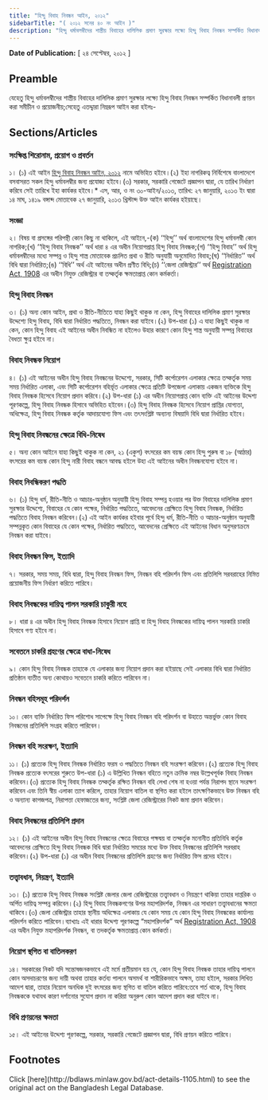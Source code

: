 ```yaml
---
title: "হিন্দু বিবাহ নিবন্ধন আইন, ২০১২"
sidebarTitle: "( ২০১২ সনের ৪০ নং আইন )"
description: "হিন্দু ধর্মাবলম্বীদের শাস্ত্রীয় বিবাহের দালিলিক প্রমাণ সুরক্ষার লক্ষ্যে হিন্দু বিবাহ নিবন্ধন সম্পর্কিত বিধানাবলী প্রণয়নের উদ্দেশ্যে প্রণীত আইন"
---
```


**Date of Publication:** [ ২৪ সেপ্টেম্বর, ২০১২ ]

## Preamble

যেহেতু হিন্দু ধর্মাবলম্বীদের শাস্ত্রীয় বিবাহের দালিলিক প্রমাণ সুরক্ষার লক্ষ্যে হিন্দু বিবাহ নিবন্ধন সম্পর্কিত বিধানাবলী প্রণয়ন করা সমীচীন ও প্রয়োজনীয়;সেহেতু এতদ্দ্বারা নিম্নরূপ আইন করা হইলঃ-

## Sections/Articles

### সংক্ষিপ্ত শিরোনাম, প্রয়োগ ও প্রবর্তন

১। (১) এই আইন [হিন্দু বিবাহ নিবন্ধন আইন, ২০১২](/act-1105.html "হিন্দু বিবাহ নিবন্ধন আইন, ২০১২") নামে অভিহিত হইবে।(২) ইহা নাগরিকত্ব নির্বিশেষে বাংলাদেশে বসবাসরত সকল হিন্দু ধর্মাবলম্বীর জন্য প্রযোজ্য হইবে।(৩) সরকার, সরকারি গেজেটে প্রজ্ঞাপন দ্বারা, যে তারিখ নির্ধারণ করিবে সেই তারিখে ইহা কার্যকর হইবে।\* এস, আর, ও নং ৩০-আইন/২০১৩, তারিখ: ২৭ জানুয়ারি, ২০১৩ ইং দ্বারা ১৪ মাঘ, ১৪১৯ বঙ্গাব্দ মোতাবেক ২৭ জানুয়ারি, ২০১৩ খ্রিস্টাব্দ উক্ত আইন কার্যকর হইয়াছে।

### সংজ্ঞা

২। বিষয় বা প্রসঙ্গের পরিপন্থী কোন কিছু না থাকিলে, এই আইনে,-(ক) ‘‘হিন্দু’’ অর্থ বাংলাদেশের হিন্দু ধর্মাবলম্বী কোন নাগরিক;(খ) ‘‘হিন্দু বিবাহ নিবন্ধক’’ অর্থ ধারা ৪ এর অধীন নিয়োগপ্রাপ্ত হিন্দু বিবাহ নিবন্ধক;(গ) ‘‘হিন্দু বিবাহ’’ অর্থ হিন্দু ধর্মাবলম্বীদের মধ্যে সম্পন্ন ও হিন্দু শাস্ত্র মোতাবেক প্রচলিত প্রথা ও রীতি অনুযায়ী অনুমোদিত বিবাহ;(ঘ) ‘‘নির্ধারিত’’ অর্থ বিধি দ্বারা নির্ধারিত;(ঙ) ‘‘বিধি’’ অর্থ এই আইনের অধীন প্রণীত বিধি;(চ) ‘‘জেলা রেজিস্ট্রার’’ অর্থ [Registration Act, 1908](/act-90.html "Registration Act, 1908") এর অধীন নিযুক্ত রেজিস্ট্রার বা তদ্কর্তৃক ক্ষমতাপ্রাপ্ত কোন কর্মকর্তা।

### হিন্দু বিবাহ নিবন্ধন

৩। (১) অন্য কোন আইন, প্রথা ও রীতি-নীতিতে যাহা কিছুই থাকুক না কেন, হিন্দু বিবাহের দালিলিক প্রমাণ সুরক্ষার উদ্দেশ্যে হিন্দু বিবাহ, বিধি দ্বারা নির্ধারিত পদ্ধতিতে, নিবন্ধন করা যাইবে।(২) উপ-ধারা (১) এ যাহা কিছুই থাকুক না কেন, কোন হিন্দু বিবাহ এই আইনের অধীন নিবন্ধিত না হইলেও উহার কারণে কোন হিন্দু শাস্ত্র অনুযায়ী সম্পন্ন বিবাহের বৈধতা ক্ষুণ্ন হইবে না।

### বিবাহ নিবন্ধক নিয়োগ

৪। (১) এই আইনের অধীন হিন্দু বিবাহ নিবন্ধনের উদ্দেশ্যে, সরকার, সিটি কর্পোরেশন এলাকার ক্ষেত্রে তদ্কর্তৃক সময় সময় নির্ধারিত এলাকা, এবং সিটি কর্পোরেশন বহির্ভূত এলাকার ক্ষেত্রে প্রতিটি উপজেলা এলাকায় একজন ব্যক্তিকে হিন্দু বিবাহ নিবন্ধক হিসেবে নিয়োগ প্রদান করিবে।(২) উপ-ধারা (১) এর অধীন নিয়োগপ্রাপ্ত কোন ব্যক্তি এই আইনের উদ্দেশ্য পূরণকল্পে, হিন্দু বিবাহ নিবন্ধক হিসাবে অভিহিত হইবেন।(৩) হিন্দু বিবাহ নিবন্ধক হিসেবে নিয়োগ প্রাপ্তির যোগ্যতা, অধিক্ষেত্র, হিন্দু বিবাহ নিবন্ধক কর্তৃক আদায়যোগ্য ফিস এবং তৎসংশ্লিষ্ট অন্যান্য বিষয়াদি বিধি দ্বারা নির্ধারিত হইবে।

### হিন্দু বিবাহ নিবন্ধনের ক্ষেত্রে বিধি-নিষেধ

৫। অন্য কোন আইনে যাহা কিছুই থাকুক না কেন, ২১ (একুশ) বৎসরের কম বয়স্ক কোন হিন্দু পুরুষ বা ১৮ (আঠার) বৎসরের কম বয়স্ক কোন হিন্দু নারী বিবাহ বন্ধনে আবদ্ধ হইলে উহা এই আইনের অধীন নিবন্ধনযোগ্য হইবে না।

### বিবাহ নিবন্ধিকরণ পদ্ধতি

৬। (১) হিন্দু ধর্ম, রীতি-নীতি ও আচার-অনুষ্ঠান অনুযায়ী হিন্দু বিবাহ সম্পন্ন হওয়ার পর উক্ত বিবাহের দালিলিক প্রমাণ সুরক্ষার উদ্দেশ্যে, বিবাহের যে কোন পক্ষের, নির্ধারিত পদ্ধতিতে, আবেদনের প্রেক্ষিতে হিন্দু বিবাহ নিবন্ধক, নির্ধারিত পদ্ধতিতে বিবাহ নিবন্ধন করিবেন।(২) এই আইন কার্যকর হইবার পূর্বে হিন্দু ধর্ম, রীতি-নীতি ও আচার-অনুষ্ঠান অনুযায়ী সম্পন্নকৃত কোন বিবাহের যে কোন পক্ষের, নির্ধারিত পদ্ধতিতে, আবেদনের প্রেক্ষিতে এই আইনের বিধান অনুসরণক্রমে নিবন্ধন করা যাইবে।

### বিবাহ নিবন্ধন ফিস, ইত্যাদি

৭। সরকার, সময় সময়, বিধি দ্বারা, হিন্দু বিবাহ নিবন্ধন ফিস, নিবন্ধন বহি পরিদর্শন ফিস এবং প্রতিলিপি সরবরাহের নিমিত্ত প্রয়োজনীয় ফিস নির্ধারণ করিতে পারিবে।

### বিবাহ নিবন্ধকের দায়িত্ব পালন সরকারি চাকুরী নহে

৮। ধারা ৪ এর অধীন হিন্দু বিবাহ নিবন্ধক হিসাবে নিয়োগ প্রাপ্তি বা হিন্দু বিবাহ নিবন্ধকের দায়িত্ব পালন সরকারি চাকরি হিসাবে গণ্য হইবে না।

### সবেতনে চাকরি গ্রহণের ক্ষেত্রে বাধা-নিষেধ

৯। কোন হিন্দু বিবাহ নিবন্ধক তাহাকে যে এলাকার জন্য নিয়োগ প্রদান করা হইয়াছে সেই এলাকার বিধি দ্বারা নির্ধারিত প্রতিষ্ঠান ব্যতীত অন্য কোথায়ও সবেতনে চাকরি করিতে পারিবেন না।

### নিবন্ধন বহিসমূহ পরিদর্শন

১০। কোন ব্যক্তি নির্ধারিত ফিস পরিশোধ সাপেক্ষে হিন্দু বিবাহ নিবন্ধন বহি পরিদর্শন বা উহাতে অন্তর্ভুক্ত কোন বিবাহ নিবন্ধনের প্রতিলিপি সংগ্রহ করিতে পারিবেন।

### নিবন্ধন বহি সংরক্ষণ, ইত্যাদি

১১। (১) প্রত্যেক হিন্দু বিবাহ নিবন্ধক নির্ধারিত ফরম ও পদ্ধতিতে নিবন্ধন বহি সংরক্ষণ করিবেন।(২) প্রত্যেক হিন্দু বিবাহ নিবন্ধক প্রত্যেক বৎসরের শুরুতে উপ-ধারা (১) এ উল্লিখিত নিবন্ধন বহিতে নতুন ক্রমিক নম্বর উল্লেখপূর্বক বিবাহ নিবন্ধন করিবেন।(৩) প্রত্যেক হিন্দু বিবাহ নিবন্ধক তদ্কর্তৃক রক্ষিত নিবন্ধন বহি লেখা শেষ না হওয়া পর্যন্ত নিরাপদ স্থানে সংরক্ষণ করিবেন এবং তিনি স্বীয় এলাকা ত্যাগ করিলে, তাহার নিয়োগ বাতিল বা স্থগিত করা হইলে তাৎক্ষণিকভাবে উক্ত নিবন্ধন বহি ও অন্যান্য কাগজপত্র, নিরাপত্তা হেফাজতের জন্য, সংশ্লিষ্ট জেলা রেজিস্ট্রারের নিকট জমা প্রদান করিবেন।

### বিবাহ নিবন্ধনের প্রতিলিপি প্রদান

১২। (১) এই আইনের অধীন হিন্দু বিবাহ নিবন্ধনের ক্ষেত্রে বিবাহের পক্ষদ্বয় বা তদ্কর্তৃক মনোনীত প্রতিনিধি কর্তৃক আবেদনের প্রেক্ষিতে হিন্দু বিবাহ নিবন্ধক বিধি দ্বারা নির্ধারিত সময়ের মধ্যে উক্ত বিবাহ নিবন্ধনের প্রতিলিপি সরবরাহ করিবেন।(২) উপ-ধারা (১) এর অধীন বিবাহ নিবন্ধনের প্রতিলিপি গ্রহণের জন্য নির্ধারিত ফিস প্রদেয় হইবে।

### তত্ত্বাবধান, নিয়ন্ত্রণ, ইত্যাদি

১৩। (১) প্রত্যেক হিন্দু বিবাহ নিবন্ধক সংশ্লিষ্ট জেলার জেলা রেজিস্ট্রারের তত্ত্বাবধান ও নিয়ন্ত্রণে থাকিয়া তাহার দাপ্তরিক ও অর্পিত দায়িত্ব সম্পন্ন করিবেন।(২) হিন্দু বিবাহ নিবন্ধকগণের উপর মহাপরিদর্শক, নিবন্ধন এর সাধারণ তত্ত্বাবধানের ক্ষমতা থাকিবে।(৩) জেলা রেজিস্ট্রার তাহার স্থানীয় অধিক্ষেত্র এলাকায় যে কোন সময় যে কোন হিন্দু বিবাহ নিবন্ধকের কার্যালয় পরিদর্শন করিতে পারিবেন।ব্যাখ্যাঃ এই ধারার উদ্দেশ্য পূরণকল্পে “মহাপরিদর্শক” অর্থ [Registration Act, 1908](/act-90.html "Registration Act, 1908") এর অধীন নিযুক্ত মহাপরিদর্শক নিবন্ধন, বা তদকর্তৃক ক্ষমতাপ্রাপ্ত কোন কর্মকর্তা।

### নিয়োগ স্থগিত বা বাতিলকরণ

১৪। সরকারের নিকট যদি সন্তোষজনকভাবে এই মর্মে প্রতীয়মান হয় যে, কোন হিন্দু বিবাহ নিবন্ধক তাহার দায়িত্ব পালনে কোন অসদাচরণের জন্য দায়ী অথবা তাহার কর্তব্য পালনে অসমর্থ বা শারীরিকভাবে অক্ষম, তাহা হইলে, সরকার লিখিত আদেশ দ্বারা, তাহার নিয়োগ অনধিক দুই বৎসরের জন্য স্থগিত বা বাতিল করিতে পারিবে:তবে শর্ত থাকে, হিন্দু বিবাহ নিবন্ধককে যথাযথ কারণ দর্শানোর সুযোগ প্রদান না করিয়া অনুরুপ কোন আদেশ প্রদান করা যাইবে না।

### বিধি প্রণয়নের ক্ষমতা

১৫। এই আইনের উদ্দেশ্য পূরণকল্পে, সরকার, সরকারি গেজেটে প্রজ্ঞাপন দ্বারা, বিধি প্রণয়ন করিতে পারিবে।

## Footnotes

<Note>
  Click [here](http://bdlaws.minlaw.gov.bd/act-details-1105.html) to see the original act on the Bangladesh Legal Database.
</Note>
